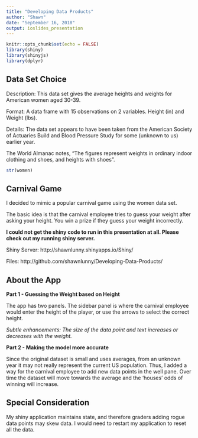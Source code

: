 ```yaml
---
title: "Developing Data Products"
author: "Shawn"
date: "September 16, 2018"
output: ioslides_presentation
---
```


```r

knitr::opts_chunk$set(echo = FALSE)
library(shiny)
library(shinyjs)
library(dplyr)

```

## Data Set Choice

Description: This data set gives the average heights and weights for American women aged 30-39.

Format: A data frame with 15 observations on 2 variables. Height (in) and Weight (lbs).

Details: The data set appears to have been taken from the American Society of Actuaries Build and Blood Pressure Study for some (unknown to us) earlier year.

The World Almanac notes, "The figures represent weights in ordinary indoor clothing and shoes, and heights with shoes".

```r

str(women)

```

## Carnival Game

I decided to mimic a popular carnival game using the women data set.

The basic idea is that the carnival employee tries to guess your weight after asking your height. You win a prize if they guess your weight incorrectly.

**I could not get the shiny code to run in this presentation at all. Please check out my running shiny server.**

Shiny Server: http://shawnlunny.shinyapps.io/Shiny/

Files: http://github.com/shawnlunny/Developing-Data-Products/

## About the App

**Part 1 - Guessing the Weight based on Height**

The app has two panels. The sidebar panel is where the carnival employee would enter the height of the player, or use the arrows to select the correct height.

*Subtle enhancements: The size of the data point and text increases or decreases with the weight.*

**Part 2 - Making the model more accurate**

Since the original dataset is small and uses averages, from an unknown year it may not really represent the current US population. Thus, I added a way for the carnival employee to add new data points in the well pane. Over time the dataset will move towards the average and the 'houses' odds of winning will increase.

## Special Consideration

My shiny application maintains state, and therefore graders adding rogue data points may skew data. I would need to restart my application to reset all the data.
